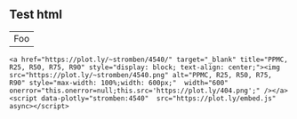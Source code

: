 ## Test html ##

<table>
    <tr>
        <td>Foo</td>
    </tr>
</table>


<div>
    <a href="https://plot.ly/~stromben/4540/" target="_blank" title="PPMC, R25, R50, R75, R90" style="display: block; text-align: center;"><img src="https://plot.ly/~stromben/4540.png" alt="PPMC, R25, R50, R75, R90" style="max-width: 100%;width: 600px;"  width="600" onerror="this.onerror=null;this.src='https://plot.ly/404.png';" /></a>
    <script data-plotly="stromben:4540"  src="https://plot.ly/embed.js" async></script>
</div>
